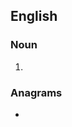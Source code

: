 {{also|beelines}}
==English==

===Noun===
{{head|en|noun plural form}}

# {{plural of|bee-line|lang=en}}

===Anagrams===
* {{anagrams|en|line bees}}